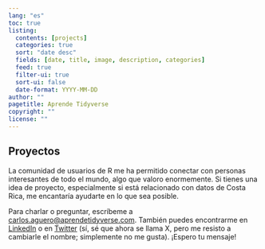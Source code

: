 ```yaml
---
lang: "es"
toc: true
listing:
  contents: [projects]
  categories: true
  sort: "date desc"
  fields: [date, title, image, description, categories]
  feed: true
  filter-ui: true
  sort-ui: false
  date-format: YYYY-MM-DD
author: ""
pagetitle: Aprende Tidyverse
copyright: ""
license: ""
---
```




## Proyectos

La comunidad de usuarios de R me ha permitido conectar con personas interesantes de todo el mundo, algo que valoro enormemente. Si tienes una idea de proyecto, especialmente si está relacionado con datos de Costa Rica, me encantaría ayudarte en lo que sea posible. 


Para charlar o preguntar, escríbeme a <a href="mailto:carlos.aguero@aprendetidyverse.com">carlos.aguero@aprendetidyverse.com</a>. También puedes encontrarme en [LinkedIn](https://www.linkedin.com/in/carlos-aguero-cr) o en [Twitter](https://twitter.com/dev_aguero) (sí, sé que ahora se llama X, pero me resisto a cambiarle el nombre; simplemente no me gusta). ¡Espero tu mensaje!

